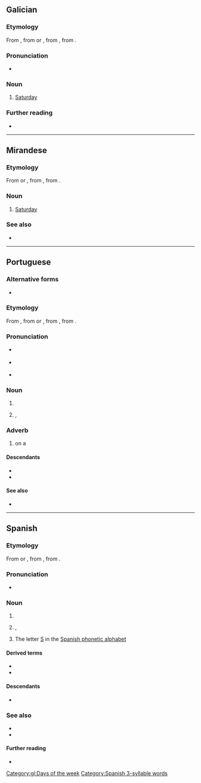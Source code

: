 {{also|sabado|Sabado}}
==Galician==
{{wikipedia|lang=gl}}

===Etymology===
From {{inh|gl|roa-opt|sabado}}, from {{inh|gl|la|-}} or {{der|gl|EL.|sabbatum}}, from {{der|gl|grc|σάββατον||Sabbath}}, from {{der|gl|he|שַׁבָּת||Sabbath|tr=shabát}}.

===Pronunciation===
* {{IPA|[ˈs̺aβaðʊ]|lang=gl}}

===Noun===
{{gl-noun|m}}

# [[Saturday]]

===Further reading===
* {{R:DRAG}}

[[Category:gl:Days of the week]]

----

==Mirandese==

===Etymology===
From {{inh|mwl|la|-}} or {{der|mwl|EL.|sabbatum}}, from {{der|mwl|grc|σάββατον||Sabbath}}, from {{der|mwl|he|שַׁבָּת||Sabbath|tr=shabát}}.

===Noun===
{{mwl-noun|m}}

# [[Saturday]]

===See also===
* {{list:days of the week/mwl}}

----

==Portuguese==

===Alternative forms===
* {{alter|pt|sabado|sábbado|sabbado||obsolete}}

===Etymology===
From {{inh|pt|roa-opt|sabado}}, from {{inh|pt|la|-}} or {{der|pt|EL.|sabbatum}}, from {{der|pt|grc|σάββατον||Sabbath}}, from {{der|pt|he|שַׁבָּת||Sabbath|tr=shabát}}.

===Pronunciation===
* {{a|Portugal}} {{IPA|/ˈsa.βɐ.ðu/|lang=pt}}
* {{a|Brazil}} {{IPA|/ˈsa.ba.du/|lang=pt}}
* {{hyphenation|sá|ba|do|lang=pt}}

===Noun===
{{pt-noun|m|s}}

# {{l|en|Saturday}}
# {{l|en|Sabbath}}, {{l|en|sabbath}}

===Adverb===
{{pt-adv|-}}

# on a {{l|en|Saturday}}

====Descendants====
* {{desc|bor=1|kbc|xaabado}}
* {{desc|bor=1|tet|loron-sábadu}}

====See also====
* {{list:days of the week/pt}}

----

==Spanish==

===Etymology===
From {{inh|es|la|-}} or {{der|es|EL.|sabbatum}}, from {{der|es|grc|σάββατον||Sabbath}}, from {{der|es|he|שַׁבָּת||Sabbath|tr=shabát}}.

===Pronunciation===
* {{es-IPA}}

===Noun===
{{es-noun|m|sábados}}

# {{l|en|Saturday}}
# {{l|en|Sabbath}}, {{l|en|sabbath}}
# The letter [[S]] in the [[:Appendix:Spanish phonetic alphabet|Spanish phonetic alphabet]]

====Derived terms====
* {{l|es|hacer sábado}}
* {{l|es|el sábado, sabadete, camisa nueva y polvete}}

====Descendants====
* {{desc|bor=1|djasabra}}

===See also===
* {{list:days of the week/es}}
* {{l|es|Sabado}}

====Further reading====
* {{R:DRAE 2001}}

[[Category:Spanish 3-syllable words]]